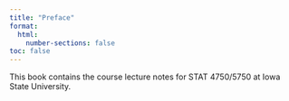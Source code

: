 ```yaml
---
title: "Preface"
format:
  html:
    number-sections: false  
toc: false                   
---
```


This book contains the course lecture notes for STAT 4750/5750 at Iowa State University.
